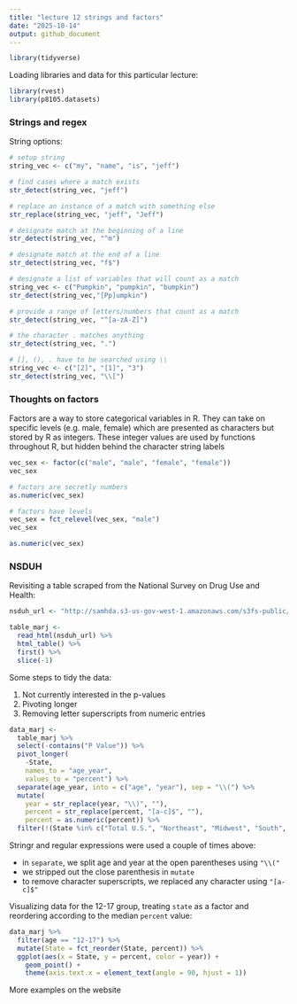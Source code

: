 ```yaml
---
title: "lecture 12 strings and factors"
date: "2025-10-14"
output: github_document
---
```


```r
library(tidyverse)
```

Loading libraries and data for this particular lecture:

```r
library(rvest)
library(p8105.datasets)
```

### Strings and regex

String options:

```r
# setup string
string_vec <- c("my", "name", "is", "jeff")

# find cases where a match exists
str_detect(string_vec, "jeff")

# replace an instance of a match with something else
str_replace(string_vec, "jeff", "Jeff")

# designate match at the beginning of a line
str_detect(string_vec, "^m")

# designate match at the end of a line
str_detect(string_vec, "f$")

# designate a list of variables that will count as a match
string_vec <- c("Pumpkin", "pumpkin", "bumpkin")
str_detect(string_vec,"[Pp]umpkin")

# provide a range of letters/numbers that count as a match
str_detect(string_vec, "^[a-zA-Z]")

# the character . matches anything
str_detect(string_vec, ".")

# [], (), . have to be searched using \\
string_vec <- c("[2]", "[1]", "3")
str_detect(string_vec, "\\[")
```

### Thoughts on factors

Factors are a way to store categorical variables in R. They can take on specific levels (e.g. male, female) which are presented as characters but stored by R as integers. These integer values are used by functions throughout R, but hidden behind the character string labels

```r
vec_sex <- factor(c("male", "male", "female", "female"))
vec_sex

# factors are secretly numbers
as.numeric(vec_sex)

# factors have levels
vec_sex = fct_relevel(vec_sex, "male")
vec_sex

as.numeric(vec_sex)
```

### NSDUH

Revisiting a table scraped from the National Survey on Drug Use and Health:

```r
nsduh_url <- "http://samhda.s3-us-gov-west-1.amazonaws.com/s3fs-public/field-uploads/2k15StateFiles/NSDUHsaeShortTermCHG2015.htm"

table_marj <-
  read_html(nsduh_url) %>% 
  html_table() %>% 
  first() %>% 
  slice(-1)
```

Some steps to tidy the data:

1. Not currently interested in the p-values
1. Pivoting longer
1. Removing letter superscripts from numeric entries

```r
data_marj <-
  table_marj %>% 
  select(-contains("P Value")) %>% 
  pivot_longer(
    -State,
    names_to = "age_year", 
    values_to = "percent") %>% 
  separate(age_year, into = c("age", "year"), sep = "\\(") %>% 
  mutate(
    year = str_replace(year, "\\)", ""),
    percent = str_replace(percent, "[a-c]$", ""),
    percent = as.numeric(percent)) %>% 
  filter(!(State %in% c("Total U.S.", "Northeast", "Midwest", "South", "West")))
```

Stringr and regular expressions were used a couple of times above:

- in `separate`, we split age and year at the open parentheses using `"\\("`
- we stripped out the close parenthesis in `mutate`
- to remove character superscripts, we replaced any character using `"[a-c]$"`

Visualizing data for the 12-17 group, treating `state` as a factor and reordering according to the median `percent` value:

```r
data_marj %>% 
  filter(age == "12-17") %>% 
  mutate(State = fct_reorder(State, percent)) %>% 
  ggplot(aes(x = State, y = percent, color = year)) + 
    geom_point() + 
    theme(axis.text.x = element_text(angle = 90, hjust = 1))
```

More examples on the website